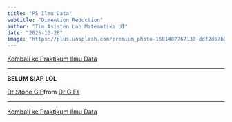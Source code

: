 ```yaml
---
title: "P5 Ilmu Data"
subtitle: "Dimention Reduction"
author: "Tim Asisten Lab Matematika UI"
date: "2025-10-28"
image: "https://plus.unsplash.com/premium_photo-1681487767138-ddf2d67b35c1?ixlib=rb-4.1.0&ixid=M3wxMjA3fDB8MHxzZWFyY2h8NXx8ZGF0YSUyMHZpc3VhbGl6YXRpb258ZW58MHx8MHx8fDA%3D&fm=jpg&q=60&w=3000"
---
```


<a href="../ildat2025.qmd" class="btn btn-outline-primary mb-4">
<i class="fa-solid fa-arrow-left"></i> Kembali ke Praktikum Ilmu Data
</a>

---

<!-- Isi modul -->

**BELUM SIAP LOL**

<div class="tenor-gif-embed" data-postid="5211926416949197849" data-share-method="host" data-aspect-ratio="1.02469" data-width="50%"><a href="https://tenor.com/view/dr-stone-senkuu-tongue-gif-5211926416949197849">Dr Stone GIF</a>from <a href="https://tenor.com/search/dr-gifs">Dr GIFs</a></div> <script type="text/javascript" async src="https://tenor.com/embed.js"></script>


---

<a href="../ildat2025.qmd" class="btn btn-outline-primary mb-4">
<i class="fa-solid fa-arrow-left"></i> Kembali ke Praktikum Ilmu Data
</a>